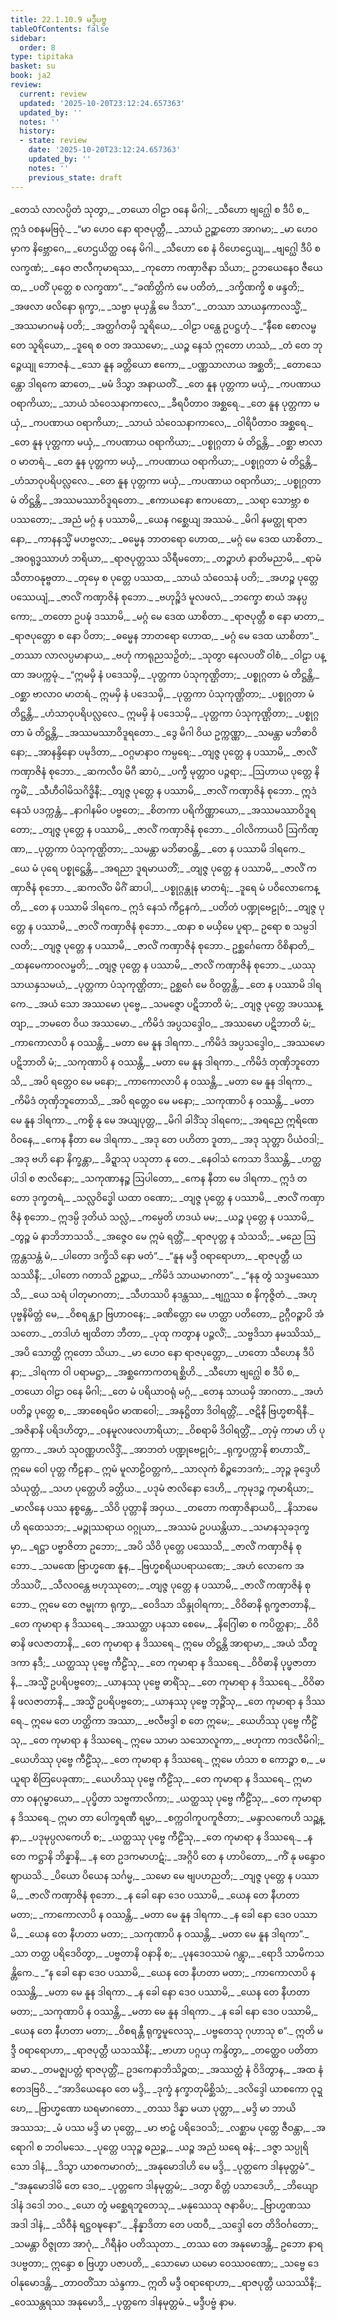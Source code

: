 ```yaml
---
title: 22.1.10.9 မဒ္ဒီပဗ္ဗ
tableOfContents: false
sidebar:
  order: 8
type: tipitaka
basket: su
book: ja2
review:
  current: review
  updated: '2025-10-20T23:12:24.657363'
  updated_by: ''
  notes: ''
  history:
  - state: review
    date: '2025-10-20T23:12:24.657363'
    updated_by: ''
    notes: ''
    previous_state: draft
---
```



<DynamicBreadcrumb />


<ReviewStatus review={frontmatter.review} showDetails={true} />

<HypothesisAnnotation frontmatter={frontmatter} />

<Division number="2182" book="ja2" e="ch" v="23" p="356">

<Paragraph number="3536" type="verses" book="ja2">
_တေသံ လာလပ္ပိတံ သုတွာ,_  
_တယော ဝါဠာ ဝနေ မိဂါ;_  
_သီဟော ဗျဂ္ဃေါ စ ဒီပိ စ,_  
ဣဒံ ဝစနမဗြဝုံ._  

</Paragraph>

</Division>
<Division number="2183" book="ja2" e="ch" v="23" p="356">

<Paragraph number="3537" type="verses" book="ja2">
_“မာ ဟေဝ နော ရာဇပုတ္တီ,_  
_သာယံ ဥဉ္ဆာတော အာဂမာ;_  
_မာ ဟေဝမှာက နိဗ္ဘောဂေ,_  
_ဟေဌယိတ္ထ ဝနေ မိဂါ._  

</Paragraph>

</Division>
<Division number="2184" book="ja2" e="ch" v="23" p="356">

<Paragraph number="3538" type="verses" book="ja2">
_သီဟော စေ နံ ဝိဟေဌေယျ,_  
_ဗျဂ္ဃေါ ဒီပိ စ လက္ခဏံ;_  
_နေဝ ဇာလီကုမာရဿ,_  
_ကုတော ကဏှာဇိနာ သိယာ;_  
ဥဘယေနေဝ ဇီယေထ,_  
_ပတိံ ပုတ္တေ စ လက္ခဏာ”._  

</Paragraph>

</Division>
<Division number="2185" book="ja2" e="ch" v="23" p="356">

<Paragraph number="3539" type="verses" book="ja2">
_“ခဏိတ္တိကံ မေ ပတိတံ,_  
_ဒက္ခိဏက္ခိ စ ဖန္ဒတိ;_  
_အဖလာ ဖလိနော ရုက္ခာ,_  
_သဗ္ဗာ မုယှန္တိ မေ ဒိသာ”._  

</Paragraph>

</Division>
<Division number="2186" book="ja2" e="ch" v="23" p="356">

<Paragraph number="3540" type="verses" book="ja2">
_တဿာ သာယနှကာလသ္မိံ,_  
_အဿမာဂမနံ ပတိ;_  
_အတ္ထင်္ဂတမှိ သူရိယေ,_  
_ဝါဠာ ပန္ထေ ဥပဋ္ဌဟုံ._  

</Paragraph>

</Division>
<Division number="2187" book="ja2" e="ch" v="23" p="356">

<Paragraph number="3541" type="verses" book="ja2">
_“နီစေ စောလမ္ဗတေ သူရိယော,_  
_ဒူရေ စ ဝတ အဿမော;_  
_ယဉ္စ နေသံ ဣတော ဟဿံ,_  
_တံ တေ ဘုဉ္ဇေယျု ဘောဇနံ._  

</Paragraph>

</Division>
<Division number="2188" book="ja2" e="ch" v="23" p="356">

<Paragraph number="3542" type="verses" book="ja2">
_သော နူန ခတ္တိယော ဧကော,_  
_ပဏ္ဏသာလာယ အစ္ဆတိ;_  
_တောသေန္တော ဒါရကေ ဆာတေ,_  
_မမံ ဒိသွာ အနာယတိံ._  

</Paragraph>

</Division>
<Division number="2189" book="ja2" e="ch" v="23" p="357">

<Paragraph number="3543" type="verses" book="ja2">
_တေ နူန ပုတ္တကာ မယှံ,_  
_ကပဏာယ ဝရာကိယာ;_  
_သာယံ သံဝေသနာကာလေ,_  
_ခီရပီတာဝ အစ္ဆရေ._  

</Paragraph>

</Division>
<Division number="2190" book="ja2" e="ch" v="23" p="357">

<Paragraph number="3544" type="verses" book="ja2">
_တေ နူန ပုတ္တကာ မယှံ,_  
_ကပဏာယ ဝရာကိယာ;_  
_သာယံ သံဝေသနာကာလေ,_  
_ဝါရိပီတာဝ အစ္ဆရေ._  

</Paragraph>

</Division>
<Division number="2191" book="ja2" e="ch" v="23" p="357">

<Paragraph number="3545" type="verses" book="ja2">
_တေ နူန ပုတ္တကာ မယှံ,_  
_ကပဏာယ ဝရာကိယာ;_  
_ပစ္စုဂ္ဂတာ မံ တိဋ္ဌန္တိ,_  
_ဝစ္ဆာ ဗာလာဝ မာတရံ._  

</Paragraph>

</Division>
<Division number="2192" book="ja2" e="ch" v="23" p="357">

<Paragraph number="3546" type="verses" book="ja2">
_တေ နူန ပုတ္တကာ မယှံ,_  
_ကပဏာယ ဝရာကိယာ;_  
_ပစ္စုဂ္ဂတာ မံ တိဋ္ဌန္တိ,_  
_ဟံသာဝုပရိပလ္လလေ._  

</Paragraph>

</Division>
<Division number="2193" book="ja2" e="ch" v="23" p="357">

<Paragraph number="3547" type="verses" book="ja2">
_တေ နူန ပုတ္တကာ မယှံ,_  
_ကပဏာယ ဝရာကိယာ;_  
_ပစ္စုဂ္ဂတာ မံ တိဋ္ဌန္တိ,_  
_အဿမဿာဝိဒူရတော._  

</Paragraph>

</Division>
<Division number="2194" book="ja2" e="ch" v="23" p="357">

<Paragraph number="3548" type="verses" book="ja2">
_ဧကာယနော ဧကပထော,_  
_သရာ သောဗ္ဘာ စ ပဿတော;_  
_အညံ မဂ္ဂံ န ပဿာမိ,_  
_ယေန ဂစ္ဆေယျ အဿမံ._  

</Paragraph>

</Division>
<Division number="2195" book="ja2" e="ch" v="23" p="357">

<Paragraph number="3549" type="verses" book="ja2">
_မိဂါ နမတ္ထု ရာဇာနော,_  
_ကာနနသ္မိံ မဟဗ္ဗလာ;_  
_ဓမ္မေန ဘာတရော ဟောထ,_  
_မဂ္ဂံ မေ ဒေထ ယာစိတာ._  

</Paragraph>

</Division>
<Division number="2196" book="ja2" e="ch" v="23" p="357">

<Paragraph number="3550" type="verses" book="ja2">
_အဝရုဒ္ဓဿာဟံ ဘရိယာ,_  
_ရာဇပုတ္တဿ သိရီမတော;_  
_တဉ္စာဟံ နာတိမညာမိ,_  
_ရာမံ သီတာဝနုဗ္ဗတာ._  

</Paragraph>

</Division>
<Division number="2197" book="ja2" e="ch" v="23" p="357">

<Paragraph number="3551" type="verses" book="ja2">
_တုမှေ စ ပုတ္တေ ပဿထ,_  
_သာယံ သံဝေသနံ ပတိ;_  
_အဟဉ္စ ပုတ္တေ ပဿေယျံ,_  
_ဇာလိံ ကဏှာဇိနံ စုဘော._  

</Paragraph>

</Division>
<Division number="2198" book="ja2" e="ch" v="23" p="357">

<Paragraph number="3552" type="verses" book="ja2">
_ဗဟုဉ္စိဒံ မူလဖလံ,_  
_ဘက္ခော စာယံ အနပ္ပကော;_  
_တတော ဥပဍ္ဎံ ဒဿာမိ,_  
_မဂ္ဂံ မေ ဒေထ ယာစိတာ._  

</Paragraph>

</Division>
<Division number="2199" book="ja2" e="ch" v="23" p="357">

<Paragraph number="3553" type="verses" book="ja2">
_ရာဇပုတ္တီ စ နော မာတာ,_  
_ရာဇပုတ္တော စ နော ပိတာ;_  
_ဓမ္မေန ဘာတရော ဟောထ,_  
_မဂ္ဂံ မေ ဒေထ ယာစိတာ”._  

</Paragraph>

</Division>
<Division number="2200" book="ja2" e="ch" v="23" p="357">

<Paragraph number="3554" type="verses" book="ja2">
_တဿာ လာလပ္ပမာနာယ,_  
_ဗဟုံ ကာရုညသဉှိတံ;_  
_သုတွာ နေလပတိံ ဝါစံ,_  
_ဝါဠာ ပန္ထာ အပက္ကမုံ._  

</Paragraph>

</Division>
<Division number="2201" book="ja2" e="ch" v="23" p="357">

<Paragraph number="3555" type="verses" book="ja2">
_“ဣမမှိ နံ ပဒေသမှိ,_  
_ပုတ္တကာ ပံသုကုဏ္ဌိတာ;_  
_ပစ္စုဂ္ဂတာ မံ တိဋ္ဌန္တိ,_  
_ဝစ္ဆာ ဗာလာဝ မာတရံ._  

</Paragraph>

</Division>
<Division number="2202" book="ja2" e="ch" v="23" p="358">

<Paragraph number="3556" type="verses" book="ja2">
ဣမမှိ နံ ပဒေသမှိ,_  
_ပုတ္တကာ ပံသုကုဏ္ဌိတာ;_  
_ပစ္စုဂ္ဂတာ မံ တိဋ္ဌန္တိ,_  
_ဟံသာဝုပရိပလ္လလေ._  

</Paragraph>

</Division>
<Division number="2203" book="ja2" e="ch" v="23" p="358">

<Paragraph number="3557" type="verses" book="ja2">
ဣမမှိ နံ ပဒေသမှိ,_  
_ပုတ္တကာ ပံသုကုဏ္ဌိတာ;_  
_ပစ္စုဂ္ဂတာ မံ တိဋ္ဌန္တိ,_  
_အဿမဿာဝိဒူရတော._  

</Paragraph>

</Division>
<Division number="2204" book="ja2" e="ch" v="23" p="358">

<Paragraph number="3558" type="verses" book="ja2">
_ဒွေ မိဂါ ဝိယ ဥက္ကဏ္ဏာ,_  
_သမန္တာ မဘိဓာဝိနော;_  
_အာနန္ဒိနော ပမုဒိတာ,_  
_ဝဂ္ဂမာနာဝ ကမ္ပရေ;_  
_တျဇ္ဇ ပုတ္တေ န ပဿာမိ,_  
_ဇာလိံ ကဏှာဇိနံ စုဘော._  

</Paragraph>

</Division>
<Division number="2205" book="ja2" e="ch" v="23" p="358">

<Paragraph number="3559" type="verses" book="ja2">
_ဆကလီဝ မိဂီ ဆာပံ,_  
_ပက္ခီ မုတ္တာဝ ပဉ္ဇရာ;_  
_ဩဟာယ ပုတ္တေ နိက္ခမိံ,_  
_သီဟီဝါမိသဂိဒ္ဓိနီ;_  
_တျဇ္ဇ ပုတ္တေ န ပဿာမိ,_  
_ဇာလိံ ကဏှာဇိနံ စုဘော._  

</Paragraph>

</Division>
<Division number="2206" book="ja2" e="ch" v="23" p="358">

<Paragraph number="3560" type="verses" book="ja2">
ဣဒံ နေသံ ပဒက္ကန္တံ,_  
_နာဂါနမိဝ ပဗ္ဗတေ;_  
_စိတကာ ပရိကိဏ္ဏာယော,_  
_အဿမဿာဝိဒူရတော;_  
_တျဇ္ဇ ပုတ္တေ န ပဿာမိ,_  
_ဇာလိံ ကဏှာဇိနံ စုဘော._  

</Paragraph>

</Division>
<Division number="2207" book="ja2" e="ch" v="23" p="358">

<Paragraph number="3561" type="verses" book="ja2">
_ဝါလိကာယပိ ဩကိဏ္ဏာ,_  
_ပုတ္တကာ ပံသုကုဏ္ဌိတာ;_  
_သမန္တာ မဘိဓာဝန္တိ,_  
_တေ န ပဿာမိ ဒါရကေ._  

</Paragraph>

</Division>
<Division number="2208" book="ja2" e="ch" v="23" p="358">

<Paragraph number="3562" type="verses" book="ja2">
_ယေ မံ ပုရေ ပစ္စုဋ္ဌေန္တိ,_  
_အရညာ ဒူရမာယတိံ;_  
_တျဇ္ဇ ပုတ္တေ န ပဿာမိ,_  
_ဇာလိံ ကဏှာဇိနံ စုဘော._  

</Paragraph>

</Division>
<Division number="2209" book="ja2" e="ch" v="23" p="358">

<Paragraph number="3563" type="verses" book="ja2">
_ဆကလိံဝ မိဂိံ ဆာပါ,_  
_ပစ္စုဂ္ဂန္တုန မာတရံ;_  
_ဒူရေ မံ ပဝိလောကေန္တိ,_  
_တေ န ပဿာမိ ဒါရကေ._  

</Paragraph>

</Division>
<Division number="2210" book="ja2" e="ch" v="23" p="358">

<Paragraph number="3564" type="verses" book="ja2">
ဣဒံ နေသံ ကီဠနကံ,_  
_ပတိတံ ပဏ္ဍုဗေဠုဝံ;_  
_တျဇ္ဇ ပုတ္တေ န ပဿာမိ,_  
_ဇာလိံ ကဏှာဇိနံ စုဘော._  

</Paragraph>

</Division>
<Division number="2211" book="ja2" e="ch" v="23" p="358">

<Paragraph number="3565" type="verses" book="ja2">
_ထနာ စ မယှိမေ ပူရာ,_  
ဥရော စ သမ္ပဒါလတိ;_  
_တျဇ္ဇ ပုတ္တေ န ပဿာမိ,_  
_ဇာလိံ ကဏှာဇိနံ စုဘော._  

</Paragraph>

</Division>
<Division number="2212" book="ja2" e="ch" v="23" p="358">

<Paragraph number="3566" type="verses" book="ja2">
ဥစ္ဆင်္ဂေကော ဝိစိနာတိ,_  
_ထနမေကာဝလမ္ဗတိ;_  
_တျဇ္ဇ ပုတ္တေ န ပဿာမိ,_  
_ဇာလိံ ကဏှာဇိနံ စုဘော._  

</Paragraph>

</Division>
<Division number="2213" book="ja2" e="ch" v="23" p="359">

<Paragraph number="3567" type="verses" book="ja2">
_ယဿု သာယနှသမယံ,_  
_ပုတ္တကာ ပံသုကုဏ္ဌိတာ;_  
ဥစ္ဆင်္ဂေ မေ ဝိဝတ္တန္တိ,_  
_တေ န ပဿာမိ ဒါရကေ._  

</Paragraph>

</Division>
<Division number="2214" book="ja2" e="ch" v="23" p="359">

<Paragraph number="3568" type="verses" book="ja2">
_အယံ သော အဿမော ပုဗ္ဗေ,_  
_သမဇ္ဇော ပဋိဘာတိ မံ;_  
_တျဇ္ဇ ပုတ္တေ အပဿန္တျာ,_  
_ဘမတေ ဝိယ အဿမော._  

</Paragraph>

</Division>
<Division number="2215" book="ja2" e="ch" v="23" p="359">

<Paragraph number="3569" type="verses" book="ja2">
_ကိမိဒံ အပ္ပသဒ္ဒေါဝ,_  
_အဿမော ပဋိဘာတိ မံ;_  
_ကာကောလာပိ န ဝဿန္တိ,_  
_မတာ မေ နူန ဒါရကာ._  

</Paragraph>

</Division>
<Division number="2216" book="ja2" e="ch" v="23" p="359">

<Paragraph number="3570" type="verses" book="ja2">
_ကိမိဒံ အပ္ပသဒ္ဒေါဝ,_  
_အဿမော ပဋိဘာတိ မံ;_  
_သကုဏာပိ န ဝဿန္တိ,_  
_မတာ မေ နူန ဒါရကာ._  

</Paragraph>

</Division>
<Division number="2217" book="ja2" e="ch" v="23" p="359">

<Paragraph number="3571" type="verses" book="ja2">
_ကိမိဒံ တုဏှိဘူတောသိ,_  
_အပိ ရတ္တေဝ မေ မနော;_  
_ကာကောလာပိ န ဝဿန္တိ,_  
_မတာ မေ နူန ဒါရကာ._  

</Paragraph>

</Division>
<Division number="2218" book="ja2" e="ch" v="23" p="359">

<Paragraph number="3572" type="verses" book="ja2">
_ကိမိဒံ တုဏှိဘူတောသိ,_  
_အပိ ရတ္တေဝ မေ မနော;_  
_သကုဏာပိ န ဝဿန္တိ,_  
_မတာ မေ နူန ဒါရကာ._  

</Paragraph>

</Division>
<Division number="2219" book="ja2" e="ch" v="23" p="359">

<Paragraph number="3573" type="verses" book="ja2">
_ကစ္စိ နု မေ အယျပုတ္တ,_  
_မိဂါ ခါဒိံသု ဒါရကေ;_  
_အရညေ ဣရိဏေ ဝိဝနေ,_  
_ကေန နီတာ မေ ဒါရကာ._  

</Paragraph>

</Division>
<Division number="2220" book="ja2" e="ch" v="23" p="359">

<Paragraph number="3574" type="verses" book="ja2">
_အဒု တေ ပဟိတာ ဒူတာ,_  
_အဒု သုတ္တာ ပိယံဝဒါ;_  
_အဒု ဗဟိ နော နိက္ခန္တာ,_  
_ခိဍ္ဍာသု ပသုတာ နု တေ._  

</Paragraph>

</Division>
<Division number="2221" book="ja2" e="ch" v="23" p="359">

<Paragraph number="3575" type="verses" book="ja2">
_နေဝါသံ ကေသာ ဒိဿန္တိ,_  
_ဟတ္ထပါဒါ စ ဇာလိနော;_  
_သကုဏာနဉ္စ ဩပါတော,_  
_ကေန နီတာ မေ ဒါရကာ._  

</Paragraph>

</Division>
<Division number="2222" book="ja2" e="ch" v="23" p="359">

<Paragraph number="3576" type="verses" book="ja2">
ဣဒံ တတော ဒုက္ခတရံ,_  
_သလ္လဝိဒ္ဓေါ ယထာ ဝဏော;_  
_တျဇ္ဇ ပုတ္တေ န ပဿာမိ,_  
_ဇာလိံ ကဏှာဇိနံ စုဘော._  

</Paragraph>

</Division>
<Division number="2223" book="ja2" e="ch" v="23" p="359">

<Paragraph number="3577" type="verses" book="ja2">
ဣဒမ္ပိ ဒုတိယံ သလ္လံ,_  
_ကမ္ပေတိ ဟဒယံ မမ;_  
_ယဉ္စ ပုတ္တေ န ပဿာမိ,_  
_တွဉ္စ မံ နာဘိဘာသသိ._  

</Paragraph>

</Division>
<Division number="2224" book="ja2" e="ch" v="23" p="359">

<Paragraph number="3578" type="verses" book="ja2">
_အဇ္ဇေဝ မေ ဣမံ ရတ္တိံ,_  
_ရာဇပုတ္တ န သံသသိ;_  
_မညေ ဩက္ကန္တသန္တံ မံ,_  
_ပါတော ဒက္ခိသိ နော မတံ”._  

</Paragraph>

</Division>
<Division number="2225" book="ja2" e="ch" v="23" p="359">

<Paragraph number="3579" type="verses" book="ja2">
_“နူန မဒ္ဒီ ဝရာရောဟာ,_  
_ရာဇပုတ္တီ ယသဿိနီ;_  
_ပါတော ဂတာသိ ဥဉ္ဆာယ,_  
_ကိမိဒံ သာယမာဂတာ”._  

</Paragraph>

</Division>
<Division number="2226" book="ja2" e="ch" v="23" p="360">

<Paragraph number="3580" type="verses" book="ja2">
_“နနု တွံ သဒ္ဒမဿောသိ,_  
_ယေ သရံ ပါတုမာဂတာ;_  
_သီဟဿပိ နဒန္တဿ,_  
_ဗျဂ္ဃဿ စ နိကုဇ္ဇိတံ._  

</Paragraph>

</Division>
<Division number="2227" book="ja2" e="ch" v="23" p="360">

<Paragraph number="3581" type="verses" book="ja2">
_အဟု ပုဗ္ဗနိမိတ္တံ မေ,_  
_ဝိစရန္တျာ ဗြဟာဝနေ;_  
_ခဏိတ္တော မေ ဟတ္ထာ ပတိတော,_  
ဥဂ္ဂီဝဉ္စာပိ အံသတော._  

</Paragraph>

</Division>
<Division number="2228" book="ja2" e="ch" v="23" p="360">

<Paragraph number="3582" type="verses" book="ja2">
_တဒါဟံ ဗျထိတာ ဘီတာ,_  
_ပုထု ကတွာန ပဉ္ဇလိံ;_  
_သဗ္ဗဒိသာ နမဿိဿံ,_  
_အပိ သောတ္ထိ ဣတော သိယာ._  

</Paragraph>

</Division>
<Division number="2229" book="ja2" e="ch" v="23" p="360">

<Paragraph number="3583" type="verses" book="ja2">
_မာ ဟေဝ နော ရာဇပုတ္တော,_  
_ဟတော သီဟေန ဒီပိနာ;_  
_ဒါရကာ ဝါ ပရာမဋ္ဌာ,_  
_အစ္ဆကောကတရစ္ဆိဟိ._  

</Paragraph>

</Division>
<Division number="2230" book="ja2" e="ch" v="23" p="360">

<Paragraph number="3584" type="verses" book="ja2">
_သီဟော ဗျဂ္ဃေါ စ ဒီပိ စ,_  
_တယော ဝါဠာ ဝနေ မိဂါ;_  
_တေ မံ ပရိယာဝရုံ မဂ္ဂံ,_  
_တေန သာယမှိ အာဂတာ._  

</Paragraph>

</Division>
<Division number="2231" book="ja2" e="ch" v="23" p="360">

<Paragraph number="3585" type="verses" book="ja2">
_အဟံ ပတိဉ္စ ပုတ္တေ စ,_  
_အာစေရမိဝ မာဏဝေါ;_  
_အနုဋ္ဌိတာ ဒိဝါရတ္တိံ,_  
_ဇဋိနီ ဗြဟ္မစာရိနီ._  

</Paragraph>

</Division>
<Division number="2232" book="ja2" e="ch" v="23" p="360">

<Paragraph number="3586" type="verses" book="ja2">
_အဇိနာနိ ပရိဒဟိတွာ,_  
_ဝနမူလဖလဟာရိယာ;_  
_ဝိစရာမိ ဒိဝါရတ္တိံ,_  
_တုမှံ ကာမာ ဟိ ပုတ္တကာ._  

</Paragraph>

</Division>
<Division number="2233" book="ja2" e="ch" v="23" p="360">

<Paragraph number="3587" type="verses" book="ja2">
_အဟံ သုဝဏ္ဏဟလိဒ္ဒိံ,_  
_အာဘတံ ပဏ္ဍုဗေဠုဝံ;_  
_ရုက္ခပက္ကာနိ စာဟာသိံ,_  
ဣမေ ဝေါ ပုတ္တ ကီဠနာ._  

</Paragraph>

</Division>
<Division number="2234" book="ja2" e="ch" v="23" p="360">

<Paragraph number="3588" type="verses" book="ja2">
ဣမံ မူလာဠိဝတ္တကံ,_  
_သာလုကံ စိဉ္စဘေဒကံ;_  
_ဘုဉ္ဇ ခုဒ္ဒေဟိ သံယုတ္တံ,_  
_သဟ ပုတ္တေဟိ ခတ္တိယ._  

</Paragraph>

</Division>
<Division number="2235" book="ja2" e="ch" v="23" p="360">

<Paragraph number="3589" type="verses" book="ja2">
_ပဒုမံ ဇာလိနော ဒေဟိ,_  
_ကုမုဒဉ္စ ကုမာရိယာ;_  
_မာလိနေ ပဿ နစ္စန္တေ,_  
_သိဝိ ပုတ္တာနိ အဝှယ._  

</Paragraph>

</Division>
<Division number="2236" book="ja2" e="ch" v="23" p="360">

<Paragraph number="3590" type="verses" book="ja2">
_တတော ကဏှာဇိနာယပိ,_  
_နိသာမေဟိ ရထေသဘ;_  
_မဉ္ဇုဿရာယ ဝဂ္ဂုယာ,_  
_အဿမံ ဥပယန္တိယာ._  

</Paragraph>

</Division>
<Division number="2237" book="ja2" e="ch" v="23" p="360">

<Paragraph number="3591" type="verses" book="ja2">
_သမာနသုခဒုက္ခမှာ,_  
_ရဋ္ဌာ ပဗ္ဗာဇိတာ ဥဘော;_  
_အပိ သိဝိ ပုတ္တေ ပဿေသိ,_  
_ဇာလိံ ကဏှာဇိနံ စုဘော._  

</Paragraph>

</Division>
<Division number="2238" book="ja2" e="ch" v="23" p="361">

<Paragraph number="3592" type="verses" book="ja2">
_သမဏေ ဗြာဟ္မဏေ နူန,_  
_ဗြဟ္မစရိယပရာယဏေ;_  
_အဟံ လောကေ အဘိဿပိံ,_  
_သီလဝန္တေ ဗဟုဿုတေ;_  
_တျဇ္ဇ ပုတ္တေ န ပဿာမိ,_  
_ဇာလိံ ကဏှာဇိနံ စုဘော._  

</Paragraph>

</Division>
<Division number="2239" book="ja2" e="ch" v="23" p="361">

<Paragraph number="3593" type="verses" book="ja2">
ဣမေ တေ ဇမ္ဗုကာ ရုက္ခာ,_  
_ဝေဒိသာ သိန္ဒုဝါရကာ;_  
_ဝိဝိဓာနိ ရုက္ခဇာတာနိ,_  
_တေ ကုမာရာ န ဒိဿရေ._  

</Paragraph>

</Division>
<Division number="2240" book="ja2" e="ch" v="23" p="361">

<Paragraph number="3594" type="verses" book="ja2">
_အဿတ္ထာ ပနသာ စေမေ,_  
_နိဂြေါဓာ စ ကပိတ္ထနာ;_  
_ဝိဝိဓာနိ ဖလဇာတာနိ,_  
_တေ ကုမာရာ န ဒိဿရေ._  

</Paragraph>

</Division>
<Division number="2241" book="ja2" e="ch" v="23" p="361">

<Paragraph number="3595" type="verses" book="ja2">
ဣမေ တိဋ္ဌန္တိ အာရာမာ,_  
_အယံ သီတူဒကာ နဒီ;_  
_ယတ္ထဿု ပုဗ္ဗေ ကီဠိံသု,_  
_တေ ကုမာရာ န ဒိဿရေ._  

</Paragraph>

</Division>
<Division number="2242" book="ja2" e="ch" v="23" p="361">

<Paragraph number="3596" type="verses" book="ja2">
_ဝိဝိဓာနိ ပုပ္ဖဇာတာနိ,_  
_အသ္မိံ ဥပရိပဗ္ဗတေ;_  
_ယာနဿု ပုဗ္ဗေ ဓာရိံသု,_  
_တေ ကုမာရာ န ဒိဿရေ._  

</Paragraph>

</Division>
<Division number="2243" book="ja2" e="ch" v="23" p="361">

<Paragraph number="3597" type="verses" book="ja2">
_ဝိဝိဓာနိ ဖလဇာတာနိ,_  
_အသ္မိံ ဥပရိပဗ္ဗတေ;_  
_ယာနဿု ပုဗ္ဗေ ဘုဉ္ဇိံသု,_  
_တေ ကုမာရာ န ဒိဿရေ._  

</Paragraph>

</Division>
<Division number="2244" book="ja2" e="ch" v="23" p="361">

<Paragraph number="3598" type="verses" book="ja2">
ဣမေ တေ ဟတ္ထိကာ အဿာ,_  
_ဗလီဗဒ္ဒါ စ တေ ဣမေ;_  
_ယေဟိဿု ပုဗ္ဗေ ကီဠိံသု,_  
_တေ ကုမာရာ န ဒိဿရေ._  

</Paragraph>

</Division>
<Division number="2245" book="ja2" e="ch" v="23" p="361">

<Paragraph number="3599" type="verses" book="ja2">
ဣမေ သာမာ သသောလူကာ,_  
_ဗဟုကာ ကဒလီမိဂါ;_  
_ယေဟိဿု ပုဗ္ဗေ ကီဠိံသု,_  
_တေ ကုမာရာ န ဒိဿရေ._  

</Paragraph>

</Division>
<Division number="2246" book="ja2" e="ch" v="23" p="361">

<Paragraph number="3600" type="verses" book="ja2">
ဣမေ ဟံသာ စ ကောဉ္စာ စ,_  
_မယူရာ စိတြပေခုဏာ;_  
_ယေဟိဿု ပုဗ္ဗေ ကီဠိံသု,_  
_တေ ကုမာရာ န ဒိဿရေ._  

</Paragraph>

</Division>
<Division number="2247" book="ja2" e="ch" v="23" p="361">

<Paragraph number="3601" type="verses" book="ja2">
ဣမာ တာ ဝနဂုမ္ဗာယော,_  
_ပုပ္ဖိတာ သဗ္ဗကာလိကာ;_  
_ယတ္ထဿု ပုဗ္ဗေ ကီဠိံသု,_  
_တေ ကုမာရာ န ဒိဿရေ._  

</Paragraph>

</Division>
<Division number="2248" book="ja2" e="ch" v="23" p="361">

<Paragraph number="3602" type="verses" book="ja2">
ဣမာ တာ ပေါက္ခရဏီ ရမ္မာ,_  
_စက္ကဝါကူပကူဇိတာ;_  
_မန္ဒာလကေဟိ သဉ္ဆန္နာ,_  
_ပဒုမုပ္ပလကေဟိ စ;_  
_ယတ္ထဿု ပုဗ္ဗေ ကီဠိံသု,_  
_တေ ကုမာရာ န ဒိဿရေ._  

</Paragraph>

</Division>
<Division number="2249" book="ja2" e="ch" v="23" p="361">

<Paragraph number="3603" type="verses" book="ja2">
_န တေ ကဋ္ဌာနိ ဘိန္နာနိ,_  
_န တေ ဥဒကမာဟဋံ;_  
_အဂ္ဂိပိ တေ န ဟာပိတော,_  
_ကိံ နု မန္ဒောဝ ဈာယသိ._  

</Paragraph>

</Division>
<Division number="2250" book="ja2" e="ch" v="23" p="362">

<Paragraph number="3604" type="verses" book="ja2">
_ပိယော ပိယေန သင်္ဂမ္မ,_  
_သမော မေ ဗျပဟညတိ;_  
_တျဇ္ဇ ပုတ္တေ န ပဿာမိ,_  
_ဇာလိံ ကဏှာဇိနံ စုဘော._  

</Paragraph>

</Division>
<Division number="2251" book="ja2" e="ch" v="23" p="362">

<Paragraph number="3605" type="verses" book="ja2">
_န ခေါ နော ဒေဝ ပဿာမိ,_  
_ယေန တေ နီဟတာ မတာ;_  
_ကာကောလာပိ န ဝဿန္တိ,_  
_မတာ မေ နူန ဒါရကာ._  

</Paragraph>

</Division>
<Division number="2252" book="ja2" e="ch" v="23" p="362">

<Paragraph number="3606" type="verses" book="ja2">
_န ခေါ နော ဒေဝ ပဿာမိ,_  
_ယေန တေ နီဟတာ မတာ;_  
_သကုဏာပိ န ဝဿန္တိ,_  
_မတာ မေ နူန ဒါရကာ”._  

</Paragraph>

</Division>
<Division number="2253" book="ja2" e="ch" v="23" p="362">

<Paragraph number="3607" type="verses" book="ja2">
_သာ တတ္ထ ပရိဒေဝိတွာ,_  
_ပဗ္ဗတာနိ ဝနာနိ စ;_  
_ပုနဒေဝဿမံ ဂန္တွာ,_  
_ရောဒိ သာမိကသန္တိကေ._  

</Paragraph>

</Division>
<Division number="2254" book="ja2" e="ch" v="23" p="362">

<Paragraph number="3608" type="verses" book="ja2">
_“န ခေါ နော ဒေဝ ပဿာမိ,_  
_ယေန တေ နီဟတာ မတာ;_  
_ကာကောလာပိ န ဝဿန္တိ,_  
_မတာ မေ နူန ဒါရကာ._  

</Paragraph>

</Division>
<Division number="2255" book="ja2" e="ch" v="23" p="362">

<Paragraph number="3609" type="verses" book="ja2">
_န ခေါ နော ဒေဝ ပဿာမိ,_  
_ယေန တေ နီဟတာ မတာ;_  
_သကုဏာပိ န ဝဿန္တိ,_  
_မတာ မေ နူန ဒါရကာ._  

</Paragraph>

</Division>
<Division number="2256" book="ja2" e="ch" v="23" p="362">

<Paragraph number="3610" type="verses" book="ja2">
_န ခေါ နော ဒေဝ ပဿာမိ,_  
_ယေန တေ နီဟတာ မတာ;_  
_ဝိစရန္တီ ရုက္ခမူလေသု,_  
_ပဗ္ဗတေသု ဂုဟာသု စ”._  

</Paragraph>

</Division>
<Division number="2257" book="ja2" e="ch" v="23" p="362">

<Paragraph number="3611" type="verses" book="ja2">
ဣတိ မဒ္ဒီ ဝရာရောဟာ,_  
_ရာဇပုတ္တီ ယသဿိနီ;_  
_ဗာဟာ ပဂ္ဂယှ ကန္ဒိတွာ,_  
_တတ္ထေဝ ပတိတာ ဆမာ._  

</Paragraph>

</Division>
<Division number="2258" book="ja2" e="ch" v="23" p="362">

<Paragraph number="3612" type="verses" book="ja2">
_တမဇ္ဈပတ္တံ ရာဇပုတ္တိံ,_  
ဥဒကေနာဘိသိဉ္စထ;_  
_အဿတ္ထံ နံ ဝိဒိတွာန,_  
_အထ နံ ဧတဒဗြဝိ._  

</Paragraph>

</Division>
<Division number="2259" book="ja2" e="ch" v="23" p="362">

<Paragraph number="3613" type="verses" book="ja2">
_“အာဒိယေနေဝ တေ မဒ္ဒိ,_  
_ဒုက္ခံ နက္ခာတုမိစ္ဆိသံ;_  
_ဒလိဒ္ဒေါ ယာစကော ဝုဍ္ဎော,_  
_ဗြာဟ္မဏော ဃရမာဂတော._  

</Paragraph>

</Division>
<Division number="2260" book="ja2" e="ch" v="23" p="362">

<Paragraph number="3614" type="verses" book="ja2">
_တဿ ဒိန္နာ မယာ ပုတ္တာ,_  
_မဒ္ဒိ မာ ဘာယိ အဿသ;_  
_မံ ပဿ မဒ္ဒိ မာ ပုတ္တေ,_  
_မာ ဗာဠှံ ပရိဒေဝသိ;_  
_လစ္ဆာမ ပုတ္တေ ဇီဝန္တာ,_  
_အရောဂါ စ ဘဝါမသေ._  

</Paragraph>

</Division>
<Division number="2261" book="ja2" e="ch" v="23" p="362">

<Paragraph number="3615" type="verses" book="ja2">
_ပုတ္တေ ပသုဉ္စ ဓညဉ္စ,_  
_ယဉ္စ အညံ ဃရေ ဓနံ;_  
_ဒဇ္ဇာ သပ္ပုရိသော ဒါနံ,_  
_ဒိသွာ ယာစကမာဂတံ;_  
_အနုမောဒါဟိ မေ မဒ္ဒိ,_  
_ပုတ္တကေ ဒါနမုတ္တမံ”._  

</Paragraph>

</Division>
<Division number="2262" book="ja2" e="ch" v="23" p="363">

<Paragraph number="3616" type="verses" book="ja2">
_“အနုမောဒါမိ တေ ဒေဝ,_  
_ပုတ္တကေ ဒါနမုတ္တမံ;_  
_ဒတွာ စိတ္တံ ပသာဒေဟိ,_  
_ဘိယျော ဒါနံ ဒဒေါ ဘဝ._  

</Paragraph>

</Division>
<Division number="2263" book="ja2" e="ch" v="23" p="363">

<Paragraph number="3617" type="verses" book="ja2">
_ယော တွံ မစ္ဆေရဘူတေသု,_  
_မနုဿေသု ဇနာဓိပ;_  
_ဗြာဟ္မဏဿ အဒါ ဒါနံ,_  
_သိဝီနံ ရဋ္ဌဝဍ္ဎနော”._  

</Paragraph>

</Division>
<Division number="2264" book="ja2" e="ch" v="23" p="363">

<Paragraph number="3618" type="verses" book="ja2">
_နိန္နာဒိတာ တေ ပထဝီ,_  
_သဒ္ဒေါ တေ တိဒိဝင်္ဂတော;_  
_သမန္တာ ဝိဇ္ဇုတာ အာဂုံ,_  
_ဂိရီနံဝ ပတိဿုတာ._  

</Paragraph>

</Division>
<Division number="2265" book="ja2" e="ch" v="23" p="363">

<Paragraph number="3619" book="ja2">
_တဿ တေ အနုမောဒန္တိ,_  
ဥဘော နာရဒပဗ္ဗတာ;_  
ဣန္ဒော စ ဗြဟ္မာ ပဇာပတိ,_  
_သောမော ယမော ဝေဿဝဏော;_  
_သဗ္ဗေ ဒေဝါနုမောဒန္တိ,_  
_တာဝတိံသာ သဲန္ဒကာ._  

</Paragraph>

</Division>
<Division number="2266" book="ja2" e="ch" v="23" p="363">

<Paragraph number="3620" type="verses" book="ja2">
ဣတိ မဒ္ဒီ ဝရာရောဟာ,_  
_ရာဇပုတ္တီ ယသဿိနီ;_  
_ဝေဿန္တရဿ အနုမောဒိ,_  
_ပုတ္တကေ ဒါနမုတ္တမံ._  


</Paragraph>
</Division>

<Paragraph number="3621" type="center" book="ja2">
မဒ္ဒီပဗ္ဗံ နာမ.
</Paragraph>